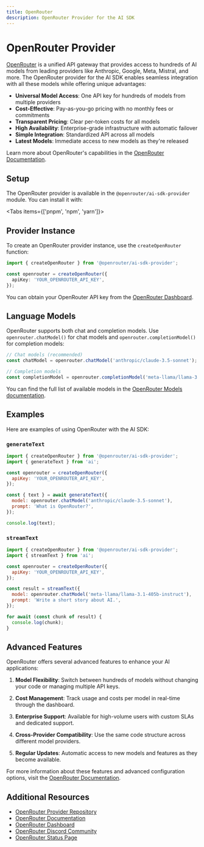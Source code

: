 ```yaml
---
title: OpenRouter
description: OpenRouter Provider for the AI SDK
---
```


# OpenRouter Provider

[OpenRouter](https://openrouter.ai/) is a unified API gateway that provides access to hundreds of AI models from leading providers like Anthropic, Google, Meta, Mistral, and more. The OpenRouter provider for the AI SDK enables seamless integration with all these models while offering unique advantages:

- **Universal Model Access**: One API key for hundreds of models from multiple providers
- **Cost-Effective**: Pay-as-you-go pricing with no monthly fees or commitments
- **Transparent Pricing**: Clear per-token costs for all models
- **High Availability**: Enterprise-grade infrastructure with automatic failover
- **Simple Integration**: Standardized API across all models
- **Latest Models**: Immediate access to new models as they're released

Learn more about OpenRouter's capabilities in the [OpenRouter Documentation](https://openrouter.ai/docs).

## Setup

The OpenRouter provider is available in the `@openrouter/ai-sdk-provider` module. You can install it with:

<Tabs items={['pnpm', 'npm', 'yarn']}>
  <Tab>
    <Snippet text="pnpm add @openrouter/ai-sdk-provider" dark />
  </Tab>
  <Tab>
    <Snippet text="npm install @openrouter/ai-sdk-provider" dark />
  </Tab>
  <Tab>
    <Snippet text="yarn add @openrouter/ai-sdk-provider" dark />
  </Tab>
</Tabs>

## Provider Instance

To create an OpenRouter provider instance, use the `createOpenRouter` function:

```typescript
import { createOpenRouter } from '@openrouter/ai-sdk-provider';

const openrouter = createOpenRouter({
  apiKey: 'YOUR_OPENROUTER_API_KEY',
});
```

You can obtain your OpenRouter API key from the [OpenRouter Dashboard](https://openrouter.ai/keys).

## Language Models

OpenRouter supports both chat and completion models. Use `openrouter.chatModel()` for chat models and `openrouter.completionModel()` for completion models:

```typescript
// Chat models (recommended)
const chatModel = openrouter.chatModel('anthropic/claude-3.5-sonnet');

// Completion models
const completionModel = openrouter.completionModel('meta-llama/llama-3.1-405b-instruct');
```

You can find the full list of available models in the [OpenRouter Models documentation](https://openrouter.ai/docs#models).

## Examples

Here are examples of using OpenRouter with the AI SDK:

### `generateText`

```javascript
import { createOpenRouter } from '@openrouter/ai-sdk-provider';
import { generateText } from 'ai';

const openrouter = createOpenRouter({
  apiKey: 'YOUR_OPENROUTER_API_KEY',
});

const { text } = await generateText({
  model: openrouter.chatModel('anthropic/claude-3.5-sonnet'),
  prompt: 'What is OpenRouter?',
});

console.log(text);
```

### `streamText`

```javascript
import { createOpenRouter } from '@openrouter/ai-sdk-provider';
import { streamText } from 'ai';

const openrouter = createOpenRouter({
  apiKey: 'YOUR_OPENROUTER_API_KEY',
});

const result = streamText({
  model: openrouter.chatModel('meta-llama/llama-3.1-405b-instruct'),
  prompt: 'Write a short story about AI.',
});

for await (const chunk of result) {
  console.log(chunk);
}
```

## Advanced Features

OpenRouter offers several advanced features to enhance your AI applications:

1. **Model Flexibility**: Switch between hundreds of models without changing your code or managing multiple API keys.

2. **Cost Management**: Track usage and costs per model in real-time through the dashboard.

3. **Enterprise Support**: Available for high-volume users with custom SLAs and dedicated support.

4. **Cross-Provider Compatibility**: Use the same code structure across different model providers.

5. **Regular Updates**: Automatic access to new models and features as they become available.

For more information about these features and advanced configuration options, visit the [OpenRouter Documentation](https://openrouter.ai/docs).

## Additional Resources

- [OpenRouter Provider Repository](https://github.com/OpenRouterTeam/ai-sdk-provider)
- [OpenRouter Documentation](https://openrouter.ai/docs)
- [OpenRouter Dashboard](https://openrouter.ai/dashboard)
- [OpenRouter Discord Community](https://discord.gg/openrouter)
- [OpenRouter Status Page](https://status.openrouter.ai)
